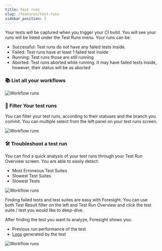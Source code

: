 ```yaml
---
title: Test runs
slug: /features/test-runs
sidebar_position: 3
---
```


Your tests will be captured when you trigger your CI build. You will see your runs will be listed under the Test Runs menu.
Your runs can be:
- Successful: Test runs do not have any failed tests inside.
- Failed: Test runs have at least 1 failed test inside
- Running: Test runs those are still running
- Aborted: Test runs aborted while running. It may have failed tests inside, however, their status will be as aborted

### 📚 List all your workflows
![Workflow runs](/img/features/test-runs.png)

### 🔎 Filter Your test runs
You can filter your test runs, according to their statuses and the branch you commit. You can multiple select from the left panel on your test runs screen.

![Workflow runs](/img/features/filter-testruns.png)

### 🛠 Troubleshoot a test run
You can find a quick analysis of your test runs through your Test Run Overview screen.  You are able to easily detect:
- Most Erroneous Test Suites
- Slowest Test Suites
- Slowest Tests

![Workflow runs](/img/features/test-overview.png)

Finding failed tests and test suites are easy with Foresight. 
You can use both Test Result filter on the left and Test Run Overview and
click the test suite / test you would like to deep-dive.

After finding the test you want to analyze, Foresight shows you:
- Previous run performance of the test
- [Logs](/features/logs) generated by the test

![Workflow runs](/img/features/troubleshoot-tests.png)



